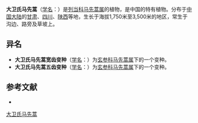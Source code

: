 {{Speciesbox
| name = 大卫氏马先蒿
| status = 
| status_system = 
| image =
| genus = Pedicularis
| species = davidii
| authority = Franch.
| subdivision_ranks =[[变种|变种]]
| subdivision =
* 大卫氏马先蒿 ''P. d.'' var. ''davidii''
* [[大卫氏马先蒿五齿|大卫氏马先蒿五齿]] ''P. d.'' var. ''pentodon''
* [[大卫氏马先蒿宽齿|大卫氏马先蒿宽齿]] ''P. d.'' var. ''platyodon''
}}

'''大卫氏马先蒿'''（[[学名|学名]]：{{lang|la|''Pedicularis davidii''}}）是[[列当科|列当科]][[马先蒿属|马先蒿属]]的植物，是中国的特有植物。分布于[[中国大陆|中国大陆]]的[[甘肃|甘肃]]、[[四川|四川]]、[[陕西|陕西]]等地，生长于海拔1,750米至3,500米的地区，常生于沟边、路旁及草坡上。

== 异名 ==
* '''大卫氏马先蒿宽齿变种'''（[[学名|学名]]：{{lang|la|'''''Pedicularis davidii'' var. ''platyodon'''''}}）为[[玄参科|玄参科]][[马先蒿属|马先蒿属]]下的一个变种。
* '''大卫氏马先蒿五齿变种'''（[[学名|学名]]：{{lang|la|'''''Pedicularis davidii'' var. ''pentodon'''''}}）为[[玄参科|玄参科]][[马先蒿属|马先蒿属]]下的一个变种。

== 参考文献 ==
<div class="references-small">
* {{cite web| url =http://www.bioinfo.cn/db05/KmzwSpecies.php?action=view&id=21273| title =大卫氏马先蒿（变种）| work =《中国高等植物数据库全库》| publisher =中国科学院微生物研究所| author =昆明植物研究所| accessdate =2009-02-25| deadurl =yes| archiveurl =https://web.archive.org/web/20160305024502/http://www.bioinfo.cn/db05/KmzwSpecies.php?action=view&id=21273| archivedate =2016-03-05}}
</div>
{{Taxonbar|from=Q10933832}}

[[Category:马先蒿属|大卫氏马先蒿]]


{{植物小作品}}